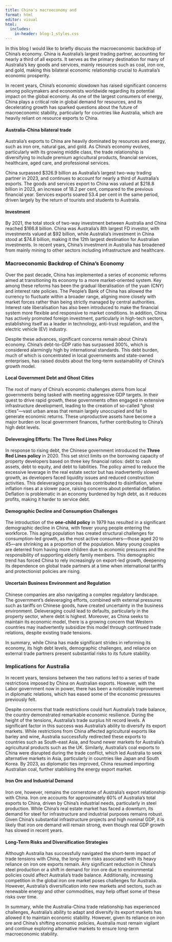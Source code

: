 ```yaml
---
title: China's macroeconomy and 
format: html
editor: visual
html:
  includes:
    in-header: blog-1_styles.css
---
```


<link rel="stylesheet" href="blog-1_styles.css">

In this blog I would like to briefly discuss the macroeconomic backdrop of China's economy. China is Australia's largest trading partner, accounting for nearly a third of all exports. It serves as the primary destination for many of Australia’s key goods and services, mainly resources such as coal, iron ore, and gold, making this bilateral economic relationship crucial to Australia’s economic prosperity.

In recent years, China's economic slowdown has raised significant concerns among policymakers and economists worldwide regarding its potential impact on the global economy. As one of the largest consumers of energy, China plays a critical role in global demand for resources, and its decelerating growth has sparked questions about the future of macroeconomic stability, particularly for countries like Australia, which are heavily reliant on resource exports to China.

#### Australia-China bilateral trade

Australia's exports to China are heavily dominated by resources and energy, such as iron ore, natural gas, and gold. As China’s economy evolves, particularly with its growing middle class, the trade relationship is diversifying to include premium agricultural products, financial services, healthcare, aged care, and professional services.

China surpassed \$326.9 billion as Australia's largest two-way trading partner in 2023, and continues to account for nearly a third of Australia’s exports. The goods and services export to China was valued at \$218.8 billion in 2023, an increase of 18.2 per cent, compared to the previous financial year. Services exports soared 53.4 per cent in the same period, driven largely by the return of tourists and students to Australia.

#### Investment

By 2021, the total stock of two-way investment between Australia and China reached \$166.8 billion. China was Australia’s 8th largest FD investor, with investments valued at \$92 billion, while Australia’s investment in China stood at \$74.8 billion, making it the 12th largest destination for Australian investments. In recent years, China's investment in Australia has broadened from mainly mining to other sectors including infrastructure and healthcare.

### Macroeconomic Backdrop of China's Economy

Over the past decade, China has implemented a series of economic reforms aimed at transitioning its economy to a more market-oriented system. Key among these reforms has been the gradual liberalisation of the yuan (CNY) and interest rate policies. The People’s Bank of China has allowed the currency to fluctuate within a broader range, aligning more closely with market forces rather than being strictly managed by central authorities. Interest rate liberalisation has also been introduced to make the financial system more flexible and responsive to market conditions. In addition, China has actively promoted foreign investment, particularly in high-tech sectors, establishing itself as a leader in technology, anti-trust regulation, and the electric vehicle (EV) industry.

Despite these advances, significant concerns remain about China's economy. China's debt-to-GDP ratio has surpassed 300%, which is considered alarmingly high by international standards. This debt burden, much of which is concentrated in local governments and state-owned enterprises, has raised doubts about the long-term sustainability of China’s growth model.

#### Local Government Debt and Ghost Cities

The root of many of China’s economic challenges stems from local governments being tasked with meeting aggressive GDP targets. In their quest to drive rapid growth, these governments often engaged in extensive infrastructure development, leading to the creation of so-called “ghost cities”—vast urban areas that remain largely unoccupied and fail to generate economic returns. These unproductive assets have become a major burden on local government finances, further contributing to China's high debt levels.

#### Deleveraging Efforts: The Three Red Lines Policy

In response to rising debt, the Chinese government introduced the **Three Red Lines policy** in 2020. This set strict limits on the borrowing capacity of property developers based on three key financial ratios: debt to cash assets, debt to equity, and debt to liabilities. The policy aimed to reduce the excessive leverage in the real estate sector but has inadvertently slowed growth, as developers faced liquidity issues and reduced construction activities. This deleveraging process has contributed to disinflation, where inflation rises at a slower pace, raising concerns about potential deflation. Deflation is problematic in an economy burdened by high debt, as it reduces profits, making it harder to service debt.

#### Demographic Decline and Consumption Challenges

The introduction of the **one-child policy** in 1979 has resulted in a significant demographic decline in China, with fewer young people entering the workforce. This aging population has created structural challenges for consumption-led growth, as the most active consumers—those aged 20 to 45—are shrinking as a proportion of the population. Many young couples are deterred from having more children due to economic pressures and the responsibility of supporting elderly family members. This demographic trend has forced China to rely increasingly on export-led growth, deepening its dependence on global trade partners at a time when international tariffs and protectionist policies are rising.

#### Uncertain Business Environment and Regulation

Chinese companies are also navigating a complex regulatory landscape. The government’s deleveraging efforts, combined with external pressures such as tariffs on Chinese goods, have created uncertainty in the business environment. Deleveraging could lead to defaults, particularly in the property sector, where debt is highest. Moreover, as China seeks to maintain its economic model, there is a growing concern that Western countries may inadvertently subsidize this model through continued trade relations, despite existing trade tensions.

In summary, while China has made significant strides in reforming its economy, its high debt levels, demographic challenges, and reliance on external trade partners present substantial risks to its future stability.

### Implications for Australia

In recent years, tensions between the two nations led to a series of trade restrictions imposed by China on Australian exports. However, with the Labor government now in power, there has been a noticeable improvement in diplomatic relations, which has eased some of the economic pressures previously felt.

Despite concerns that trade restrictions could hurt Australia’s trade balance, the country demonstrated remarkable economic resilience. During the height of the tensions, Australia's trade surplus hit record levels. A significant factor in this success was Australia's ability to diversify its export markets. While restrictions from China affected agricultural exports like barley and wine, Australia successfully redirected these exports to countries such as South-east Asia, and found newer markets for Australia's agricultural products such as the UK. Similarly, Australia's coal exports to China were disrupted during the trade conflict, which led Australia to seek alternative markets in Asia, particularly in countries like Japan and South Korea. By 2023, as diplomatic ties improved, China resumed importing Australian coal, further stabilising the energy export market.

#### Iron Ore and Industrial Demand

Iron ore, however, remains the cornerstone of Australia’s export relationship with China. Iron ore accounts for approximately 60% of Australia's total exports to China, driven by China’s industrial needs, particularly in steel production. While China's real estate market has faced a downturn, its demand for steel for infrastructure and industrial purposes remains robust. Given China's substantial infrastructure projects and high nominal GDP, it is likely that iron ore demand will remain strong, even though real GDP growth has slowed in recent years.

#### Long-Term Risks and Diversification Strategies

Although Australia has successfully navigated the short-term impact of trade tensions with China, the long-term risks associated with its heavy reliance on iron ore exports remain. Any significant reduction in China's steel production or a shift in demand for iron ore due to environmental policies could affect Australia's trade balance. Additionally, increasing competition in the global iron ore market poses challenges for Australia. However, Australia's diversification into new markets and sectors, such as renewable energy and other commodities, may help offset some of these risks over time.

In summary, while the Australia-China trade relationship has experienced challenges, Australia's ability to adapt and diversify its export markets has allowed it to maintain economic stability. However, given its reliance on iron ore and China’s shifting economic policies, Australia must remain vigilant and continue exploring alternative markets to ensure long-term macroeconomic stability.
